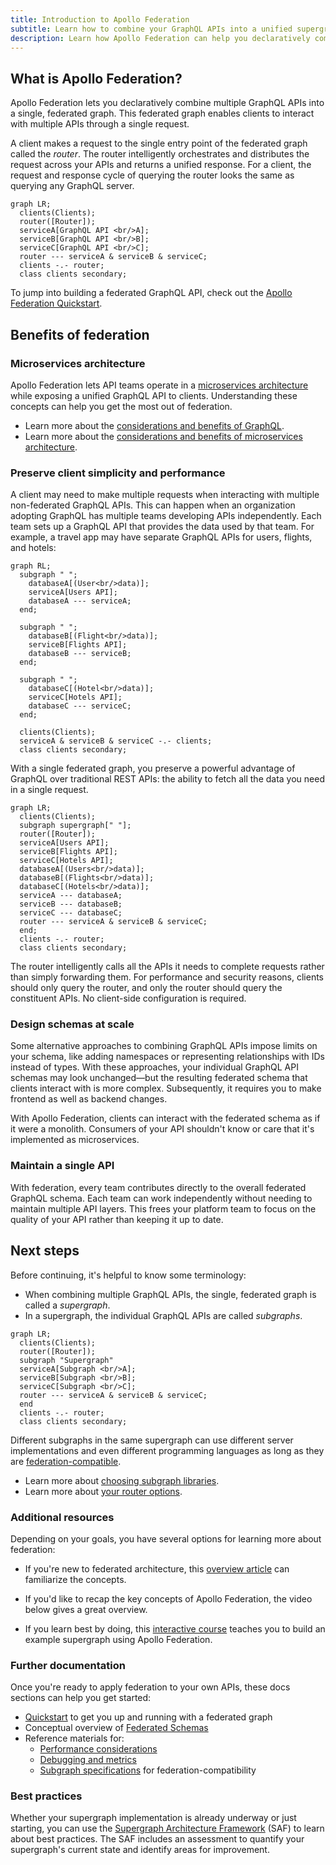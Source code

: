 ```yaml
---
title: Introduction to Apollo Federation
subtitle: Learn how to combine your GraphQL APIs into a unified supergraph
description: Learn how Apollo Federation can help you declaratively combine your services into a unified, federated GraphQL API using a microservices architecture.
---
```


<SummitCallout
  topic="federation"
  workshopName="Federation from day 1: Thinking in entities"
  URL="https://reg.summit.graphql.com/flow/apollo/summit24/AttendeePortal/page/catalog/session/1712947980868001Lumq"
/>

## What is Apollo Federation?

Apollo Federation lets you declaratively combine multiple GraphQL APIs into a single, federated graph. This federated graph enables clients to interact with multiple APIs through a single request.

A client makes a request to the single entry point of the federated graph called the _router_. The router intelligently orchestrates and distributes the request across your APIs and returns a unified response. For a client, the request and response cycle of querying the router looks the same as querying any GraphQL server.

```mermaid
graph LR;
  clients(Clients);
  router([Router]);
  serviceA[GraphQL API <br/>A];
  serviceB[GraphQL API <br/>B];
  serviceC[GraphQL API <br/>C];
  router --- serviceA & serviceB & serviceC;
  clients -.- router;
  class clients secondary;
```

<Tip>

To jump into building a federated GraphQL API, check out the [Apollo Federation Quickstart](./quickstart).

</Tip>

## Benefits of federation

### Microservices architecture

Apollo Federation lets API teams operate in a [microservices architecture](https://www.atlassian.com/microservices/microservices-architecture/microservices-vs-monolith) while exposing a unified GraphQL API to clients. Understanding these concepts can help you get the most out of federation.

<Tip>

- Learn more about the [considerations and benefits of GraphQL](https://www.apollographql.com/docs/intro/benefits).
- Learn more about the [considerations and benefits of microservices architecture](https://aws.amazon.com/compare/the-difference-between-monolithic-and-microservices-architecture/).

</Tip>

### Preserve client simplicity and performance

A client may need to make multiple requests when interacting with multiple non-federated GraphQL APIs. This can happen when an organization adopting GraphQL  has multiple teams developing APIs independently. Each team sets up a GraphQL API that provides the data used by that team. For example, a travel app may have separate GraphQL APIs for users, flights, and hotels:

```mermaid
graph RL;
  subgraph " ";
    databaseA[(User<br/>data)];
    serviceA[Users API];
    databaseA --- serviceA;
  end;

  subgraph " ";
    databaseB[(Flight<br/>data)];
    serviceB[Flights API];
    databaseB --- serviceB;
  end;

  subgraph " ";
    databaseC[(Hotel<br/>data)];
    serviceC[Hotels API];
    databaseC --- serviceC;
  end;

  clients(Clients);
  serviceA & serviceB & serviceC -.- clients;
  class clients secondary;
```

With a single federated graph, you preserve a powerful advantage of GraphQL over traditional REST APIs: the ability to fetch all the data you need in a single request.

```mermaid
graph LR;
  clients(Clients);
  subgraph supergraph[" "];
  router([Router]);
  serviceA[Users API];
  serviceB[Flights API];
  serviceC[Hotels API];
  databaseA[(Users<br/>data)];
  databaseB[(Flights<br/>data)];
  databaseC[(Hotels<br/>data)];
  serviceA --- databaseA;
  serviceB --- databaseB;
  serviceC --- databaseC;
  router --- serviceA & serviceB & serviceC;
  end;
  clients -.- router;
  class clients secondary;
```

The router intelligently calls all the APIs it needs to complete requests rather than simply forwarding them.
For performance and security reasons, clients should only query the router, and only the router should query the constituent APIs.
No client-side configuration is required.

### Design schemas at scale

Some alternative approaches to combining GraphQL APIs impose limits on your schema, like adding namespaces or representing relationships with IDs instead of types. With these approaches, your individual GraphQL API schemas may look unchanged—but the resulting federated schema that clients interact with is more complex. Subsequently, it requires you to make frontend as well as backend changes.

With Apollo Federation, clients can interact with the federated schema as if it were a monolith. Consumers of your API shouldn't know or care that it's implemented as microservices.

### Maintain a single API

With federation, every team contributes directly to the overall federated GraphQL schema. Each team can work independently without needing to maintain multiple API layers. This frees your platform team to focus on the quality of your API rather than keeping it up to date.


## Next steps

Before continuing, it's helpful to know some terminology:

- When combining multiple GraphQL APIs, the single, federated graph is called a _supergraph_.
- In a supergraph, the individual GraphQL APIs are called _subgraphs_.

```mermaid
graph LR;
  clients(Clients);
  router([Router]);
  subgraph "Supergraph"
  serviceA[Subgraph <br/>A];
  serviceB[Subgraph <br/>B];
  serviceC[Subgraph <br/>C];
  router --- serviceA & serviceB & serviceC;
  end
  clients -.- router;
  class clients secondary;
```

Different subgraphs in the same supergraph can use different server implementations and even different programming languages as long as they are [federation-compatible](./building-supergraphs/compatible-subgraphs/).

<Tip>

- Learn more about [choosing subgraph libraries](./building-supergraphs/subgraphs-overview#choosing-a-subgraph-library).
- Learn more about [your router options](./building-supergraphs/router).

</Tip>

### Additional resources

Depending on your goals, you have several options for learning more about federation: 
- If you're new to federated architecture, this [overview article](https://graphql.com/learn/federated-architecture/) can familiarize the concepts.
- If you'd like to recap the key concepts of Apollo Federation, the video below gives a great overview.

    <ExpansionPanel title="Watch the video overview">

    <YouTube youTubeId="wRExDdgs6JU" />

    </ExpansionPanel>

- If you learn best by doing, this [interactive course](https://www.apollographql.com/tutorials/voyage-part1) teaches you to build an example supergraph using Apollo Federation.

### Further documentation

Once you're ready to apply federation to your own APIs, these docs sections can help you get started:

- [Quickstart](./quickstart) to get you up and running with a federated graph
- Conceptual overview of [Federated Schemas](./federated-types/overview)
- Reference materials for:
  - [Performance considerations](./performance/caching)
  - [Debugging and metrics](./errors)
  - [Subgraph specifications](./building-supergraphs/router) for federation-compatibility

### Best practices

Whether your supergraph implementation is already underway or just starting, you can use the [Supergraph Architecture Framework](/graphos/enterprise/supergraph-architecture-framework/) (SAF) to learn about best practices. The SAF includes an assessment to quantify your supergraph's current state and identify areas for improvement.
